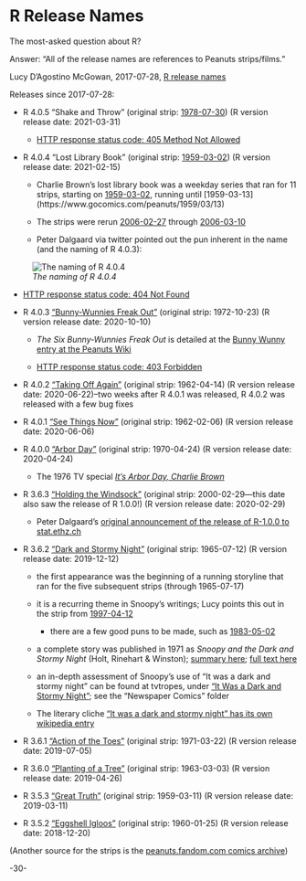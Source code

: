 # R Release Names

The most-asked question about R? 

Answer: "All of the release names are references to Peanuts strips/films." 

Lucy D'Agostino McGowan, 2017-07-28, [R release names](https://livefreeordichotomize.com/2017/09/28/r-release-names/)


Releases since 2017-07-28:

* R 4.0.5 "Shake and Throw" (original strip: [1978-07-30](https://www.gocomics.com/peanuts/1978/07/30)) (R version release date: 2021-03-31)

  - [HTTP response status code: 405 Method Not Allowed](https://developer.mozilla.org/en-US/docs/Web/HTTP/Status/405)

* R 4.0.4 "Lost Library Book" (original strip: [1959-03-02](https://www.gocomics.com/peanuts/1959/03/02)) (R version release date: 2021-02-15)

  - Charlie Brown's lost library book was a weekday series that ran for 11 strips, starting on [1959-03-02](https://www.gocomics.com/peanuts/1959/03/02), running until [1959-03-13] (https://www.gocomics.com/peanuts/1959/03/13)
  
  - The strips were rerun [2006-02-27](https://www.gocomics.com/peanuts/2006/02/27) through [2006-03-10](https://www.gocomics.com/peanuts/2006/03/10)


  - Peter Dalgaard via twitter pointed out the pun inherent in the name (and the naming of R 4.0.3):

![_The naming of R 4.0.4_](images\Peter_Dalgaard_r404_name.JPG)

  - [HTTP response status code: 404 Not Found](https://developer.mozilla.org/en-US/docs/Web/HTTP/Status/404)



* R 4.0.3 ["Bunny-Wunnies Freak Out"](https://www.gocomics.com/peanuts/1972/10/23) (original strip: 1972-10-23) (R version release date: 2020-10-10)

  - _The Six Bunny-Wunnies Freak Out_ is detailed at the [Bunny Wunny entry at the Peanuts Wiki](https://peanuts.fandom.com/wiki/Bunny_Wunny) 

  - [HTTP response status code: 403 Forbidden](https://developer.mozilla.org/en-US/docs/Web/HTTP/Status/403)


* R 4.0.2 ["Taking Off Again"](https://www.gocomics.com/peanuts/1962/04/14) (original strip: 1962-04-14) (R version release date: 2020-06-22)--two weeks after R 4.0.1 was released, R 4.0.2 was released with a few bug fixes


* R 4.0.1 ["See Things Now"](https://www.gocomics.com/peanuts/1962/02/06) (original strip: 1962-02-06) (R version release date: 2020-06-06)


* R 4.0.0 ["Arbor Day"](https://www.gocomics.com/peanuts/1970/04/24) (original strip: 1970-04-24) (R version release date: 2020-04-24)

  - The 1976 TV special [_It's Arbor Day, Charlie Brown_](https://peanuts.fandom.com/wiki/It%27s_Arbor_Day,_Charlie_Brown?fbclid=IwAR1LPS3ksgWm-MZlWZ0YicwyOCzOJK94LDfvZFibaScVrtaLY4O6ZrWzEVE) 



* R 3.6.3 ["Holding the Windsock"](https://www.gocomics.com/peanuts/2000/02/29) (original strip: 2000-02-29—this date also saw the release of R 1.0.0!) (R version release date: 2020-02-29)

  - Peter Dalgaard's [original announcement of the release of R-1.0.0 to stat.ethz.ch](https://stat.ethz.ch/pipermail/r-announce/2000/000127.html)


* R 3.6.2 ["Dark and Stormy Night"](https://www.gocomics.com/peanuts/1965/07/12) (original strip: 1965-07-12) (R version release date: 2019-12-12)

  - the first appearance was the beginning of a running storyline that ran for the five subsequent strips (through 1965-07-17)

  - it is a recurring theme in Snoopy's writings; Lucy points this out in the strip from [1997-04-12](https://www.gocomics.com/peanuts/1997/04/22)
  
    - there are a few good puns to be made, such as [1983-05-02](https://www.gocomics.com/peanuts/1983/05/02)

  - a complete story was published in 1971 as _Snoopy and the Dark and Stormy Night_ (Holt, Rinehart & Winston); [summary here](http://curiouspages.blogspot.com/2010/02/snoopy-and-it-was-dark-and-stormy-night.html); [full text here](https://mikeconley.ca/blog/2010/02/13/it-was-a-dark-and-stormy-night/) 

  - an in-depth assessment of Snoopy's use of "It was a dark and stormy night" can be found at tvtropes, under ["It Was a Dark and Stormy Night"](https://tvtropes.org/pmwiki/pmwiki.php/Main/ItWasADarkAndStormyNight); see the "Newspaper Comics" folder
  
  - The literary cliche ["It was a dark and stormy night" has its own wikipedia entry](https://en.wikipedia.org/wiki/It_was_a_dark_and_stormy_night)


* R 3.6.1 ["Action of the Toes"](https://www.gocomics.com/peanuts/1971/03/22) (original strip: 1971-03-22) (R version release date: 2019-07-05)

* R 3.6.0 ["Planting of a Tree"](https://www.gocomics.com/peanuts/1963/03/03) (original strip: 1963-03-03) (R version release date: 2019-04-26)

* R 3.5.3 ["Great Truth"](https://www.gocomics.com/peanuts/1959/03/11) (original strip: 1959-03-11) (R version release date: 2019-03-11)

* R 3.5.2 ["Eggshell Igloos"](https://www.gocomics.com/peanuts/1960/01/25) (original strip: 1960-01-25) (R version release date: 2018-12-20)



(Another source for the strips is the [peanuts.fandom.com comics archive](https://peanuts.fandom.com/wiki/Category:Comic_strips))


-30-
